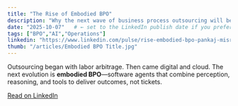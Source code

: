 ```yaml
---
title: "The Rise of Embodied BPO"
description: "Why the next wave of business process outsourcing will be embodied—agents that perceive, decide, and act across channels."
date: "2025-10-07"   # ← set to the LinkedIn publish date if you prefer
tags: ["BPO","AI","Operations"]
linkedin: "https://www.linkedin.com/pulse/rise-embodied-bpo-pankaj-misra-x0eje/"
thumb: "/articles/Embodied BPO Title.jpg"
---
```


Outsourcing began with labor arbitrage. Then came digital and cloud. The next evolution is **embodied BPO**—software agents that combine perception, reasoning, and tools to deliver outcomes, not tickets.

[Read on LinkedIn]({linkedin})
